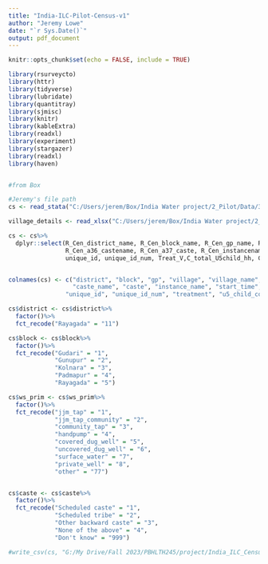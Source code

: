 ```yaml
---
title: "India-ILC-Pilot-Census-v1"
author: "Jeremy Lowe"
date: "`r Sys.Date()`"
output: pdf_document
---
```


```r
knitr::opts_chunk$set(echo = FALSE, include = TRUE)

```

```r

library(rsurveycto)
library(httr)
library(tidyverse)
library(lubridate)
library(quantitray)
library(sjmisc)
library(knitr)
library(kableExtra)
library(readxl)
library(experiment)
library(stargazer)
library(readxl)
library(haven)



```


```r

#from Box

#Jeremy's file path
cs <- read_stata("C:/Users/jerem/Box/India Water project/2_Pilot/Data/3_final/Final_HH_Odisha_consented_Full.dta")

village_details <- read_xlsx("C:/Users/jerem/Box/India Water project/2_Pilot/Data/5_lab data/India_ILC_Pilot_Rayagada_Village_Tracking.xlsx")

```

```r

cs <- cs%>%
  dplyr::select(R_Cen_district_name, R_Cen_block_name, R_Cen_gp_name, R_Cen_village_name, R_Cen_village_str, R_Cen_hamlet_name, R_Cen_saahi_name, R_Cen_enum_code, R_Cen_hh_code, R_Cen_hh_repeat_code, R_Cen_hh_code_format, R_Cen_resp_available, R_Cen_screen_u5child, R_Cen_screen_preg, R_Cen_visit_num, R_Cen_consent, R_Cen_a6_hhmember_age_1, R_Cen_a2_hhmember_count, R_Cen_num_adultsabove12, R_Cen_num_childbelow12, R_Cen_num_femaleabove12, R_Cen_a10_hhhead_gender, R_Cen_a9_read_write_1, R_Cen_a12_ws_prim, R_Cen_a12_ws_prim_77, R_Cen_a12_prim_source_oth, R_Cen_a13_water_sec_yn, R_Cen_a13_water_sec_yn_99, R_Cen_a13_water_sec_oth, R_Cen_a13_water_source_sec, R_Cen_a13_ws_sec_1, R_Cen_a13_ws_sec_3, R_Cen_a13_ws_sec_4, R_Cen_a13_ws_sec_8, R_Cen_a14_sec_source_reason, R_Cen_a14_sec_source_reason_1, R_Cen_a14_sec_source_reason_2, R_Cen_a14_sec_source_reason_3, R_Cen_a14_sec_source_reason_4, R_Cen_a14_sec_source_reason_5, R_Cen_a14_sec_source_reason_6, R_Cen_a14_sec_source_reason_7, R_Cen_a14_sec_source_reason__77, R_Cen_a14_sec_source_reason_999, R_Cen_sec_source_reason_oth, R_Cen_a15_water_sec_freq, R_Cen_a15_water_sec_freq_999, R_Cen_a15_water_sec_freq_oth, R_Cen_a16_water_treat, R_Cen_a16_water_treat_type, R_Cen_a16_water_treat_type_1,R_Cen_a16_water_treat_type_2,R_Cen_a16_water_treat_type_3, R_Cen_a16_water_treat_type_4, R_Cen_a16_water_treat_type__77, R_Cen_a16_water_treat_type_999, R_Cen_a16_water_treat_freq, R_Cen_a16_stored_treat_freq, R_Cen_a16_stored_treat, R_Cen_a17_water_source_kids, R_Cen_a17_water_treat_kids, R_Cen_a17_treat_kids_freq, R_Cen_water_treat_kids_type, R_Cen_water_treat_kids_type_1, R_Cen_water_treat_kids_type_2, R_Cen_water_treat_kids_type_3, R_Cen_water_treat_kids_type_4, R_Cen_water_treat_kids_type77, R_Cen_water_treat_kids_type99, R_Cen_a18_jjm_drinking, R_Cen_a18_reason_nodrink, R_Cen_a19_jjm_stored, R_Cen_a20_jjm_use, R_Cen_a20_jjm_use_1, R_Cen_a20_jjm_use_2, R_Cen_a20_jjm_use_3, R_Cen_a20_jjm_use_4, R_Cen_a20_jjm_use_5, R_Cen_a20_jjm_use_6, R_Cen_a20_jjm_use_7, R_Cen_a20_jjm_use__77, R_Cen_a20_jjm_use_999, R_Cen_pregnant_followup_count,
                R_Cen_a36_castename, R_Cen_a37_caste, R_Cen_instancename, R_Cen_starttime,
                unique_id, unique_id_num, Treat_V,C_total_U5child_hh, C_total_pregnant_hh, R_Cen_a33_ac, R_Cen_a33_bicycle, R_Cen_a33_bwtv, R_Cen_a33_car, R_Cen_a33_cart, R_Cen_a33_chair, R_Cen_a33_colourtv, R_Cen_a33_computer, R_Cen_a33_cotbed)


colnames(cs) <- c("district", "block", "gp", "village", "village_name", "hamlet", "saahi", "enum_id", "hh_id", "hh_id_repeat", "hh_id_formatted", "resp_available", "screen_u5_child","screen_preg", "visit_num", "consent", "resp_age", "hh_member_count", "hh_adults_above12", "hh_child_under12", "hh_female_above12", "hh_head_gender", "resp_literacy", "ws_prim", "ws_prim_other", "ws_prim_other_label", "ws_secondary", "ws_secondary_dk", "ws_secondary_other", "ws_secondary_type", "ws_secondary_jjm", "ws_secondary_community", "ws_secondary_handpump", "ws_secondary_privatewell", "ws_secondary_reason", "ws_secondary_reason_1", "ws_secondary_reason_2", "ws_secondary_reason_3", "ws_secondary_reason_4", "ws_secondary_reason_5", "ws_secondary_reason_6", "ws_secondary_reason_7", "ws_secondary_reason_other", "ws_secondary_reason_dk", "ws_secondary_reason_other_label", "ws_secondary_freq", "ws_secondary_freq_other", "ws_secondary_freq_other_label", "ws_treat", "ws_treat_type", "ws_treat_filter", "ws_treat_sedimentation", "ws_treat_boil", "ws_treat_chlorine", "ws_treat_other", "ws_treat_dk", "ws_treat_freq", "ws_stored_treat_freq", "ws_stored_treat", "ws_prim_child", "ws_treat_child", "ws_treat_freq_child", "ws_treat_type_child", "ws_treat_filter_child", "ws_treat_sed_child", "ws_treat_boil_child", "ws_treat_chlorine_child", "ws_treat_other_child", "ws_treat_dk_child", "jjm", "jjm_reason", "jjm_stored", "jjm_use", "jjm_use_cooking", "jjm_use_wash_utensils", "jjm_use_wash_chlothes", "jjm_use_clean", "jjm_use_bath", "jjm_use_animals", "jjm_use_agri", "jjm_use_other", "jjm_use_dk", "hh_pregnant_count",
                  "caste_name", "caste", "instance_name", "start_time",
                "unique_id", "unique_id_num", "treatment", "u5_child_count", "pregnant_count", "ac", "bicycle", "bw_tv", "car", "cart", "chair", "colour_tv", "computer", "cotbed")

```

```r

cs$district <- cs$district%>%
  factor()%>%
  fct_recode("Rayagada" = "11")

cs$block <- cs$block%>%
  factor()%>%
  fct_recode("Gudari" = "1",
             "Gunupur" = "2",
             "Kolnara" = "3",
             "Padmapur" = "4",
             "Rayagada" = "5")

cs$ws_prim <- cs$ws_prim%>%
  factor()%>%
  fct_recode("jjm_tap" = "1",
             "jjm_tap_community" = "2",
             "community_tap" = "3",
             "handpump" = "4",
             "covered_dug_well" = "5",
             "uncovered_dug_well" = "6",
             "surface_water" = "7",
             "private_well" = "8",
             "other" = "77")


cs$caste <- cs$caste%>%
  factor()%>%
  fct_recode("Scheduled caste" = "1",
             "Scheduled tribe" = "2",
             "Other backward caste" = "3",
             "None of the above" = "4",
             "Don't know" = "999")


```


```r


#write_csv(cs, "G:/My Drive/Fall 2023/PBHLTH245/project/India_ILC_Census_Full.csv")


```



